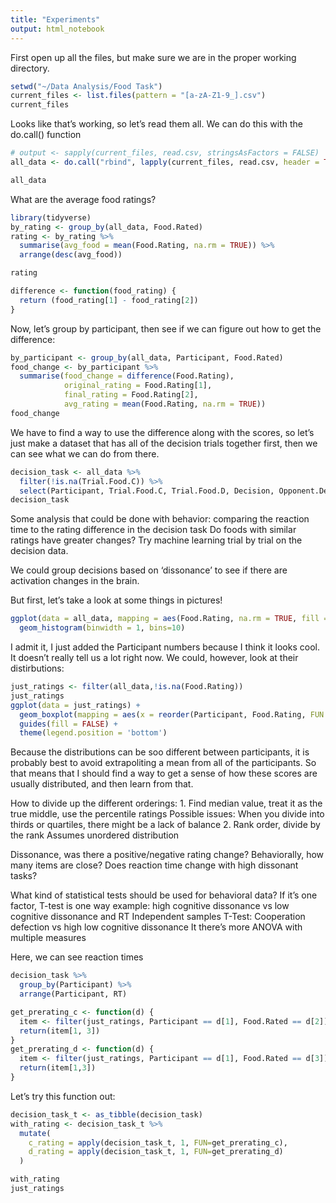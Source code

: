 ```yaml
---
title: "Experiments"
output: html_notebook
---
```

First open up all the files, but make sure we are in the proper working directory.

```r
setwd("~/Data Analysis/Food Task")
current_files <- list.files(pattern = "[a-zA-Z1-9_].csv")
current_files
```

Looks like that's working, so let's read them all. We can do this with the 
do.call() function
```r
# output <- sapply(current_files, read.csv, stringsAsFactors = FALSE)
all_data <- do.call("rbind", lapply(current_files, read.csv, header = TRUE, stringsAsFactors = FALSE))
```


```r
all_data
```
What are the average food ratings?

```r
library(tidyverse)
by_rating <- group_by(all_data, Food.Rated)
rating <- by_rating %>%  
  summarise(avg_food = mean(Food.Rating, na.rm = TRUE)) %>%
  arrange(desc(avg_food))
```

```r
rating
```
```r
difference <- function(food_rating) {
  return (food_rating[1] - food_rating[2])
}
```



Now, let's group by participant, then see if we can figure out how to get the difference:
```r
by_participant <- group_by(all_data, Participant, Food.Rated)
food_change <- by_participant %>%
  summarise(food_change = difference(Food.Rating),
            original_rating = Food.Rating[1],
            final_rating = Food.Rating[2],
            avg_rating = mean(Food.Rating, na.rm = TRUE))
food_change
```
We have to find a way to use the difference along with the scores, so let's just make a dataset that has all of the decision trials together first, then we can see what we can do from there.
```r
decision_task <- all_data %>%
  filter(!is.na(Trial.Food.C)) %>%
  select(Participant, Trial.Food.C, Trial.Food.D, Decision, Opponent.Decision, RT)
decision_task
```

Some analysis that could be done with behavior:
comparing the reaction time to the rating difference in the decision task
Do foods with similar ratings have greater changes?
Try machine learning trial by trial on the decision data.

We could group decisions based on 'dissonance' to see if there are activation changes in the brain.

But first, let's take a look at some things in pictures!
```r
ggplot(data = all_data, mapping = aes(Food.Rating, na.rm = TRUE, fill = Participant)) +
  geom_histogram(binwidth = 1, bins=10)
```


I admit it, I just added the Participant numbers because I think it looks cool. It doesn't really tell us a lot right now. We could, however, look at their distirbutions:
```r
just_ratings <- filter(all_data,!is.na(Food.Rating))
just_ratings
ggplot(data = just_ratings) +
  geom_boxplot(mapping = aes(x = reorder(Participant, Food.Rating, FUN = median), y = Food.Rating, fill = Participant)) +
  guides(fill = FALSE) +
  theme(legend.position = 'bottom')
```

Because the distributions can be soo different between participants, it is probably best to avoid extrapoliting a mean from all of the participants. So that means that I should find a way to get a sense of how these scores are usually distributed, and then learn from that.

How to divide up the different orderings:
1. Find median value, treat it as the true middle, use the percentile ratings
Possible issues: When you divide into thirds or quartiles, there might be a   lack of balance
2. Rank order, divide by the rank 
Assumes unordered distribution


Dissonance, was there a positive/negative rating change?
Behaviorally, how many items are close?
Does reaction time change with high dissonant tasks?

What kind of statistical tests should be used for behavioral data?
If it's one factor, T-test is one way
example:
    high cognitive dissonance vs low cognitive dissonance and RT
    Independent samples T-Test: Cooperation defection vs high low cognitive         dissonance
It there's more ANOVA with multiple measures


Here, we can see reaction times
```r
decision_task %>%
  group_by(Participant) %>%
  arrange(Participant, RT)
```
```r
get_prerating_c <- function(d) {
  item <- filter(just_ratings, Participant == d[1], Food.Rated == d[2])
  return(item[1, 3])
}
get_prerating_d <- function(d) {
  item <- filter(just_ratings, Participant == d[1], Food.Rated == d[3])
  return(item[1,3])
}

```
Let's try this function out:
```r

decision_task_t <- as_tibble(decision_task)
with_rating <- decision_task_t %>%
  mutate(
    c_rating = apply(decision_task_t, 1, FUN=get_prerating_c), 
    d_rating = apply(decision_task_t, 1, FUN=get_prerating_d)
  )
```


```r
with_rating
just_ratings
```

